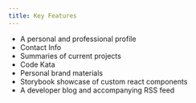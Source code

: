```yaml
---
title: Key Features
---
```


* A personal and professional profile
* Contact Info
* Summaries of current projects
* Code Kata
* Personal brand materials
* Storybook showcase of custom react components
* A developer blog and accompanying RSS feed
